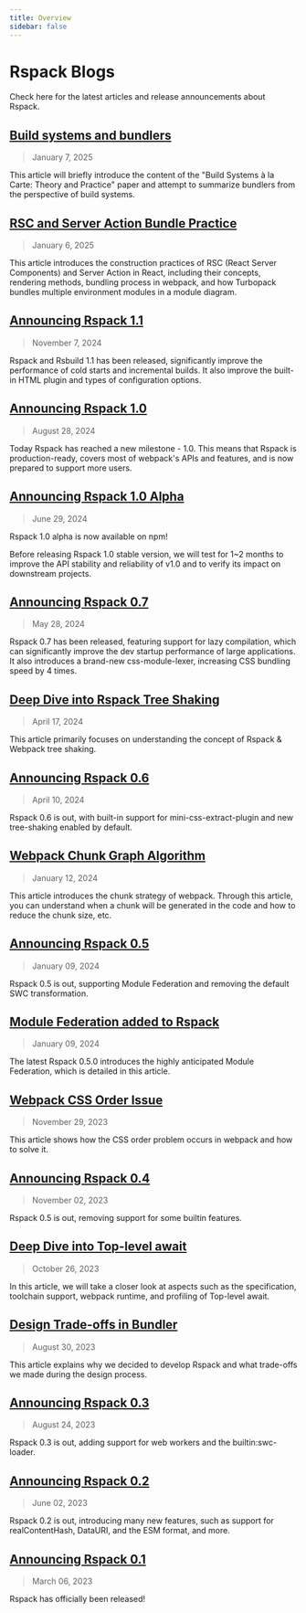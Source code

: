 ```yaml
---
title: Overview
sidebar: false
---
```


# Rspack Blogs

Check here for the latest articles and release announcements about Rspack.

## [Build systems and bundlers](https://github.com/orgs/web-infra-dev/discussions/24)

> January 7, 2025

This article will briefly introduce the content of the "Build Systems à la Carte: Theory and Practice" paper and attempt to summarize bundlers from the perspective of build systems.

## [RSC and Server Action Bundle Practice](https://github.com/orgs/web-infra-dev/discussions/23)

> January 6, 2025

This article introduces the construction practices of RSC (React Server Components) and Server Action in React, including their concepts, rendering methods, bundling process in webpack, and how Turbopack bundles multiple environment modules in a module diagram.

## [Announcing Rspack 1.1](/blog/announcing-1-1)

> November 7, 2024

Rspack and Rsbuild 1.1 has been released, significantly improve the performance of cold starts and incremental builds. It also improve the built-in HTML plugin and types of configuration options.

## [Announcing Rspack 1.0](/blog/announcing-1-0)

> August 28, 2024

Today Rspack has reached a new milestone - 1.0. This means that Rspack is production-ready, covers most of webpack's APIs and features, and is now prepared to support more users.

## [Announcing Rspack 1.0 Alpha](/blog/announcing-1-0-alpha)

> June 29, 2024

Rspack 1.0 alpha is now available on npm!

Before releasing Rspack 1.0 stable version, we will test for 1~2 months to improve the API stability and reliability of v1.0 and to verify its impact on downstream projects.

## [Announcing Rspack 0.7](/blog/announcing-0-7)

> May 28, 2024

Rspack 0.7 has been released, featuring support for lazy compilation, which can significantly improve the dev startup performance of large applications. It also introduces a brand-new css-module-lexer, increasing CSS bundling speed by 4 times.

## [Deep Dive into Rspack Tree Shaking](https://github.com/orgs/web-infra-dev/discussions/17)

> April 17, 2024

This article primarily focuses on understanding the concept of Rspack & Webpack tree shaking.

## [Announcing Rspack 0.6](/blog/announcing-0-6)

> April 10, 2024

Rspack 0.6 is out, with built-in support for mini-css-extract-plugin and new tree-shaking enabled by default.

## [Webpack Chunk Graph Algorithm](https://github.com/orgs/web-infra-dev/discussions/15)

> January 12, 2024

This article introduces the chunk strategy of webpack. Through this article, you can understand when a chunk will be generated in the code and how to reduce the chunk size, etc.

## [Announcing Rspack 0.5](/blog/announcing-0-5)

> January 09, 2024

Rspack 0.5 is out, supporting Module Federation and removing the default SWC transformation.

## [Module Federation added to Rspack](/blog/module-federation-added-to-rspack)

> January 09, 2024

The latest Rspack 0.5.0 introduces the highly anticipated Module Federation, which is detailed in this article.

## [Webpack CSS Order Issue](https://github.com/orgs/web-infra-dev/discussions/12)

> November 29, 2023

This article shows how the CSS order problem occurs in webpack and how to solve it.

## [Announcing Rspack 0.4](/blog/announcing-0-4)

> November 02, 2023

Rspack 0.5 is out, removing support for some builtin features.

## [Deep Dive into Top-level await](https://github.com/orgs/web-infra-dev/discussions/9)

> October 26, 2023

In this article, we will take a closer look at aspects such as the specification, toolchain support, webpack runtime, and profiling of Top-level await.

## [Design Trade-offs in Bundler](https://github.com/orgs/web-infra-dev/discussions/1)

> August 30, 2023

This article explains why we decided to develop Rspack and what trade-offs we made during the design process.

## [Announcing Rspack 0.3](/blog/announcing-0-3)

> August 24, 2023

Rspack 0.3 is out, adding support for web workers and the builtin:swc-loader.

## [Announcing Rspack 0.2](/blog/announcing-0-2)

> June 02, 2023

Rspack 0.2 is out, introducing many new features, such as support for realContentHash, DataURI, and the ESM format, and more.

## [Announcing Rspack 0.1](/blog/announcing-0-1)

> March 06, 2023

Rspack has officially been released!
